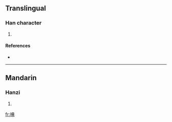 ==Translingual==

===Han character===
{{Han char|rn=30|rad=口|as=08|sn=11|four=|canj=口廿月金 (RTBC)}}

# {{defn|Han|sort=口08}}

====References====
* {{Han ref|kx=0194.060|dkj=03777|dj=0414.130|hdz=10640.070|uh=553A|ud=21818}}

----

==Mandarin==

===Hanzi===
{{cmn-hanzi|pin=[[qiè]] ([[qie4]]), [[tiǎn]] ([[tian3]]), [[zā]] ([[za1]])|wg=ch'ieh<sup>4</sup>, t'ien<sup>3</sup>, tsa<sup>1</sup>}}

# {{defn|Mandarin}}

[[fr:唺]]